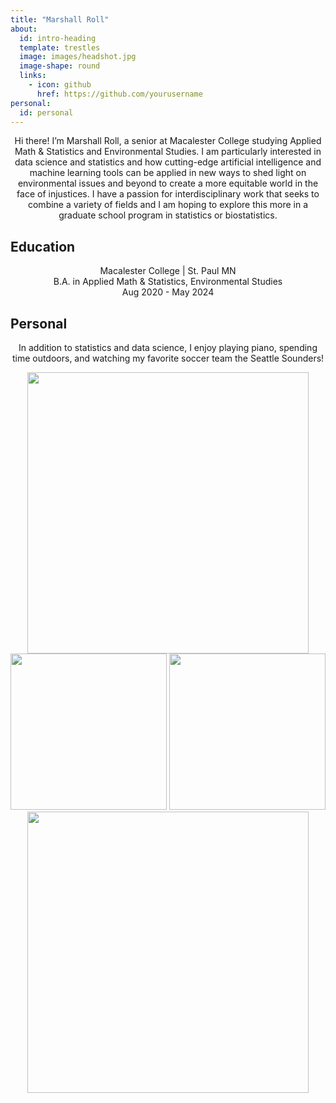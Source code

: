 ```yaml
---
title: "Marshall Roll"
about: 
  id: intro-heading
  template: trestles
  image: images/headshot.jpg
  image-shape: round
  links:
    - icon: github
      href: https://github.com/yourusername
personal: 
  id: personal
---
```


::: {#intro-heading}
Hi there! I'm Marshall Roll, a senior at Macalester College studying Applied Math & Statistics and Environmental Studies. I am particularly interested in data science and statistics and how cutting-edge artificial intelligence and machine learning tools can be applied in new ways to shed light on environmental issues and beyond to create a more equitable world in the face of injustices. I have a passion for interdisciplinary work that seeks to combine a variety of fields and I am hoping to explore this more in a graduate school program in statistics or biostatistics.

## Education

Macalester College \| St. Paul MN <br> B.A. in Applied Math & Statistics, Environmental Studies <br> Aug 2020 - May 2024
:::

::: {#personal}
## Personal

In addition to statistics and data science, I enjoy playing piano, spending time outdoors, and watching my favorite soccer team the Seattle Sounders!

<style>
  img {
    max-width: 100%;
    height: auto;
  }

  p {
    text-align: center;
  }


  @media only screen and (max-width: 600px) {
    p {
      text-align: left;
    }

    img {
      width: 100%;
    }
  }
</style>

<p>
  <img src="images/sarchi.jpg" width="450" />
  <img src="images/forest.jpg" width="250" /> 
  <img src="images/wyoming.jpg" width="250" />
  <img src="images/prairie.jpg" width="450" /> 
</p>

:::

 
